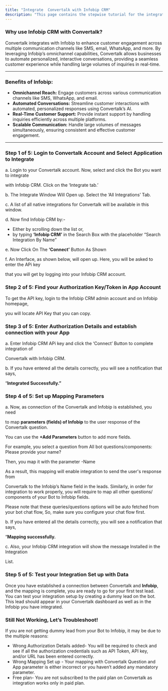 ```yaml
---
title: "Integrate  Convertalk with Infobip CRM"
description: "This page contains the stepwise tutorial for the integration with  Convertalk"
---
```


### **Why use Infobip CRM with  Convertalk?**

Convertalk integrates with Infobip to enhance customer engagement across multiple communication channels like SMS, email, WhatsApp, and more. By leveraging Infobip’s omnichannel capabilities,  Convertalk allows businesses to automate personalized, interactive conversations, providing a seamless customer experience while handling large volumes of inquiries in real-time.

---

### **Benefits of Infobip:**

- **Omnichannel Reach:** Engage customers across various communication channels like SMS, WhatsApp, and email.
- **Automated Conversations:** Streamline customer interactions with automated, personalized responses using  Convertalk’s AI.
- **Real-Time Customer Support:** Provide instant support by handling inquiries efficiently across multiple platforms.
- **Scalable Communication:** Handle large volumes of messages simultaneously, ensuring consistent and effective customer engagement.

---

### **Step 1 of 5: Login to  Convertalk Account and Select Application to Integrate**

a. Login to your  Convertalk account. Now, select and click the Bot you want to integrate

with Infobip CRM. Click on the ‘Integrate tab.’

b. The Integrate Window Will Open up. Select the ‘All Integrations’ Tab.

c. A list of all native integrations for  Convertalk will be available in this window.

d. Now find Infobip CRM by:-

- Either by scrolling down the list or,
- by typing **‘Infobip CRM’** in the Search Box with the placeholder “Search Integration By Name”

e. Now Click On The **‘Connect’** Button As Shown

f. An Interface, as shown below, will open up. Here, you will be asked to enter the APi key

that you will get by logging into your Infobip CRM account.

### **Step 2 of 5: Find your Authorization Key/Token in App Account**

To get the API key, login to the Infobip CRM admin account and on Infobip homepage,

you will locate API Key that you can copy.

### **Step 3 of 5: Enter Authorization Details and establish connection with your App**

a. Enter Infobip CRM APi key and click the ‘Connect’ Button to complete integration of

Convertalk with Infobip CRM.

b. If you have entered all the details correctly, you will see a notification that says,

“**Integrated Successfully.”**

### **Step 4 of 5: Set up Mapping Parameters**

a. Now, as connection of the  Convertalk and Infobip is established, you need

to map **parameters (fields) of Infobip** to the user response of the  Convertalk question.

You can use the **\+Add Parameters** button to add more fields.

For example, you select a question from All bot questions/components: Please provide your name?

Then, you map it with the parameter -Name

As a result, this mapping will enable integration to send the user's response from

Convertalk to the Infobip’s Name field in the leads. Similarly, in order for integration to work properly, you will require to map all other questions/ components of your Bot to Infobip fields.

Please note that these queries/questions options will be auto fetched from your bot chat flow, So, make sure you configure your chat flow first.

b. If you have entered all the details correctly, you will see a notification that says,

“**Mapping successfully.**

c. Also, your Infobip CRM integration will show the message Installed in the Integration

List.

### **Step 5 of 5: Test your Integration Set up with Data**

Once you have established a connection between Convertalk and **Infobip**, and the mapping is complete, you are ready to go for your first test lead. You can test your integration setup by creating a dummy lead on the bot. This lead should appear in your  Convertalk dashboard as well as in the Infobip you have integrated.

### **Still Not Working, Let’s Troubleshoot\!**

If you are not getting dummy lead from your Bot to Infobip, it may be due to the multiple reasons:

- Wrong Authorization Details added- You will be required to check and see if all the authorization credentials such as API Token, API key, and/or URL has been entered correctly.
- Wrong Mapping Set up - Your mapping with  Convertalk Question and App parameter is either incorrect or you haven’t added any mandatory parameter.
- Free plan- You are not subscribed to the paid plan on  Convertalk as integration works only in paid plan.